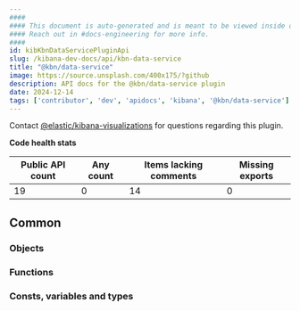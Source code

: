 ```yaml
---
####
#### This document is auto-generated and is meant to be viewed inside our experimental, new docs system.
#### Reach out in #docs-engineering for more info.
####
id: kibKbnDataServicePluginApi
slug: /kibana-dev-docs/api/kbn-data-service
title: "@kbn/data-service"
image: https://source.unsplash.com/400x175/?github
description: API docs for the @kbn/data-service plugin
date: 2024-12-14
tags: ['contributor', 'dev', 'apidocs', 'kibana', '@kbn/data-service']
---
```




Contact [@elastic/kibana-visualizations](https://github.com/orgs/elastic/teams/kibana-visualizations) for questions regarding this plugin.

**Code health stats**

| Public API count  | Any count | Items lacking comments | Missing exports |
|-------------------|-----------|------------------------|-----------------|
| 19 | 0 | 14 | 0 |

## Common

### Objects
<DocDefinitionList data={kbnDataServiceObj.common.objects}/>

### Functions
<DocDefinitionList data={kbnDataServiceObj.common.functions}/>

### Consts, variables and types
<DocDefinitionList data={kbnDataServiceObj.common.misc}/>


